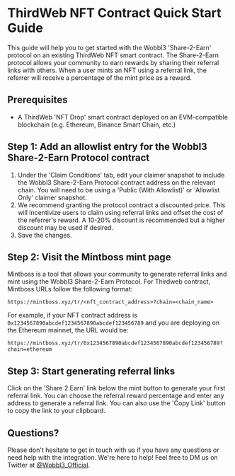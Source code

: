 # ThirdWeb NFT Contract Quick Start Guide

This guide will help you to get started with the Wobbl3 'Share-2-Earn' protocol on an existing ThirdWeb NFT smart contract. The Share-2-Earn protocol allows your community to earn rewards by sharing their referral links with others. When a user mints an NFT using a referral link, the referrer will receive a percentage of the mint price as a reward.

## Prerequisites

- A ThirdWeb 'NFT Drop' smart contract deployed on an EVM-compatible blockchain (e.g. Ethereum, Binance Smart Chain, etc.)

## Step 1: Add an allowlist entry for the Wobbl3 Share-2-Earn Protocol contract

1. Under the 'Claim Conditions' tab, edit your claimer snapshot to include the Wobbl3 Share-2-Earn Protocol contract address on the relevant chain. You will need to be using a 'Public (With Allowlist)' or 'Allowlist Only' claimer snapshot.
2. We recommend granting the protocol contract a discounted price. This will incentivize users to claim using referral links and offset the cost of the referrer's reward. A 10-20% discount is recommended but a higher discount may be used if desired.
3. Save the changes.

## Step 2: Visit the Mintboss mint page

Mintboss is a tool that allows your community to generate referral links and mint using the Wobbl3 Share-2-Earn Protocol. For Thirdweb contract, Mintboss URLs follow the following format:

```
https://mintboss.xyz/tr/<nft_contract_address>?chain=<chain_name>
```

For example, if your NFT contract address is `0x1234567890abcdef1234567890abcdef123456789` and you are deploying on the Ethereum mainnet, the URL would be:

```
https://mintboss.xyz/tr/0x1234567890abcdef1234567890abcdef123456789?chain=ethereum
```

## Step 3: Start generating referral links

Click on the 'Share 2 Earn' link below the mint button to generate your first referral link. You can choose the referral reward percentage and enter any address to generate a referral link. You can also use the 'Copy Link' button to copy the link to your clipboard.

## Questions?

Please don't hesitate to get in touch with us if you have any questions or need help with the integration. We're here to help! Feel free to DM us on Twitter at [@Wobbl3_Official](https://twitter.com/Wobbl3_Official).
